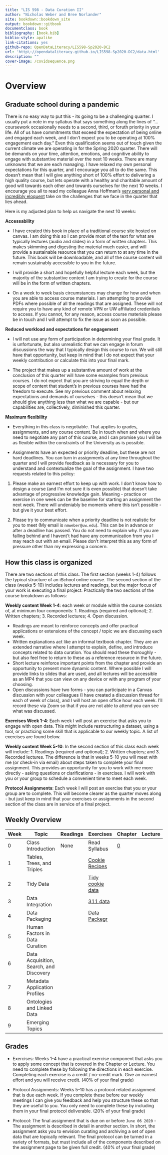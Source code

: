 ```yaml
---
title: "LIS 598 - Data Curation II"
author: "Nicholas Weber and Bree Norlander"
site: bookdown::bookdown_site
output: bookdown::gitbook
documentclass: book
bibliography: [book.bib]
biblio-style: apalike
link-citations: yes
github-repo: OpenDataLiteracy/LIS598-Sp2020-DC2
url: 'http\://opendataliteracy.github.io/LIS598-Sp2020-DC2/data.html'
description: ""
cover-image: /covidsequence.png 
---
```


# Overview

## Graduate school during a pandemic       
There is no easy way to put this - its going to be a challenging quarter. I usually put a note in my syllabus that says something along the lines of "...coursework occasionally needs to a second, third, or foruth priority in your life. All of us have commitments that exceed the expectation of being online and engaged each week, and I don't expect you to be operating at 100% engagement each day." Even this qualification seems out of touch given the current climate we are operating in for the Spring 2020 quarter. There will be demands on your time, attention, emotions, and cognitive ability to engage with substantive material over the next 10 weeks. There are many unknowns that we are each managing. I have relaxed my own personal expectations for this quarter, and I encourage you all to do the same. This doesn't mean that I will give anything short of 100% effort to delivering a high quality course, but lets operate with a healthy and charitable amount of good will towards each other and towards ourselves for the next 10 weeks. I encourage you all to read my colleague Anna Hoffman's [very personal and incredibly eloquent](https://medium.com/@annaeveryday/altered-is-the-fashion-of-the-earth-teaching-and-learning-during-a-global-pandemic-to-my-e08bd7e473c3) take on the challenges that we face in the quarter that lies ahead.

Here is my adjusted plan to help us navigate the next 10 weeks:

**Accessability**       

- I have created this book in place of a traditional course site hosted on canvas. I am doing this so I can provide most of the text for what are typically lectures (audio and slides) in a form of written chapters. This makes skimming and digesting the material much easier, and will provide a sustainable resource that you can return to at any time in the future. This book will be downloadable, and all of the course content will remain sustainably accessible to you in the future.

- I will provide a short and hopefully helpful lecture each week, but the majority of the substantive content I am trying to  create for the course will be in the form of written chapters.

- On a week to week basis circumstances may change for how and when you are able to access course materials. I am attempting to provide PDFs where possible of all the readings that are assigned. These will not require you to have any kind of remote VPN or UW affiliated credentials to access. If you cannot, for any reason, access course materials please be in touch and I will attempt to fix the issue as soon as possible.

**Reduced workload and expectations for engagement**    

- I will not use any form of participation in determining your final grade. It is unfortunate, but also unrealistic that we can engage in forum discussions the way that I typically design this course to run. We will still have that opportunity, but keep in mind that I do not expect that your weekly contribution or calculate this into your final mark.

- The project that makes up a substantive amount of work at the conclusion of this quarter will have some examples from previous courses. I do not expect that you are striving to equal the depth or scope of content that student's in previous courses have had the freedom to execute. See my previous comment about relaxing expectations and demands of ourselves - this doesn't mean that we should give anything less than what we are capable - but our capabilities are, collectively, diminished this quarter.

**Maximum flexibility**       

- Everything in this class is negotiable. That applies to grades, assignments, and any course content. Be in touch when and where you need to negotiate any part of this course, and I can promise you I will be as flexible within the constraints of the University as is possible.

- Assignments have an expected or priority deadline, but these are not hard deadlines. You can turn in assignments at any time throughout the quarter and I will provide feedback as is necessary for you to understand and contextualize the goal of the assignment. I have two requests related to this policy:

1. Please make an earnest effort to keep up with work. I don't know how to design a course (and I'm not sure it is even possible) that doesn't take advantage of progressive knowledge gain. Meaning - practice or exercise in one week can be the baseline for starting an assignment the next week. There will undeniably be moments where this isn't possible - but give it your best effort.

2. Please try to communicate when a priority deadline is not realistic for you to meet (My email is `nmweber@uw.edu`). This can be in advance or after a deadline has passed. You do not need to explain why. If you are falling behind and I havent't had have any communication from you I may reach out with an email. Please don't interpret this as any form of pressure other than my expressing a concern.    

## How this class is organized
There are two sections of this class. The first section (weeks 1-4) follows the typical structure of an iSchool online course. The second section of the class (weeks 5-10)  includes lectures and readings, but the major focus of your work is executing a final project. Practically the two sections of the course breakdown as follows:   

**Weekly content Week 1-4**: each week or module within the course consists of, at minimum four components: 1. Readings (required and optional); 2. Written chapters; 3. Recorded lectures; 4. Open discussion.  

- Readings are meant to reinforce concepts and offer practical applications or extensions of the concept / topic we are discussing each week.
- Written explanations act like an informal textbook chapter. They are an extended narrative where I attempt to explain, define, and introduce concepts related to data curation. You should read these thoroughly - but also feel free to return to these as a reference resource in the future.
- Short lecture reinforce important points from the chapter and provide an opportunity to present more dynamic content. Where possible I will provide links to slides that are used, and all lectures will be accessible as an MP4 that you can view on any device or with any program of your choosing.
- Open discussions have two forms - you can participate in a Canvas discussion with your colleagues (I have created a discussion thread for each of week of class), and I will host an open office hour each week. I'll record these via Zoom so that if you are not able to attend you can see what was discussed.

**Exercises Week 1-4**: Each week I will post an exercise that asks you to engage with open data. This might include restructuring a dataset, using a tool, or practicing some skill that is applicable to our weekly topic. A list of exercises are found below.

**Weekly content Week 5-10**: In the second section of this class each week will include: 1. Readings (required and optional); 2. Written chapters; and 3. Recorded lectures. The difference is that in weeks 5-10 you will meet with me (or check-in via email) about steps taken to complete your final assignment. This provides an opportunity for you to work with me more directly - asking questions or clarifications - in exercises. I will work with you or your group to schedule a convenient time to meet each week.

**Protocol Assignments**: Each week I will post an exercise that you or your group are to complete. This will become clearer as the quarter moves along - but just keep in mind that your exercises or assignments in the second section of the class are in service of a final project.

## Weekly Overview

| Week | Topic                                   | Readings | Exercises             | Chapter | Lecture |
|------|-----------------------------------------|----------|-----------------------|---------|---------|
| 0    | Class Introduction                      | None     | Read Syllabus         |  [0]()  |         |
| 1    | Tables, Trees, and Triples              |          | [Cookie Recipes]()    |         |         |
| 2    | Tidy Data                               |          | [Tidy cookie data]()  |         |         |
| 3    | Data Integration                        |          | [311 data]()          |         |         |
| 4    | Data Packaging                          |          | [Data Packegr]()      |         |         |
| 5    | Human Factors in Data Curation          |          |                       |         |         |
| 6    | Data Acquisition, Search, and Discovery |          |                       |         |         |
| 7    | Metadata Application Profiles           |          |                       |         |         |
| 8    | Ontologies and Linked Data              |          |                       |         |         |
| 9    | Emerging Topics                         |          |                       |         |         |


## Grades  

- Exercises: Weeks 1-4 have a practical exercise component that asks you to apply some concept that is covered in the Chapter or Lecture. You need to complete these by following the directions in each exercise. Completing each exercise is a credit / no-credit mark. Give an earnest effort and you will receive credit. (40% of your final grade)

- Protocol Assignments: Weeks 5-10 has a protocol related assignment that is due each week. If you complete these before our weekly meetings I can give you feedback and help you structure these so that they are useful to you. You only need to complete these by including them in your final protocol deliverable. (20% of your final grade)

- Protocol: The final assignment that is due on or before `June 06 2020` - The assignment is described in detail in another section. In short, the assignment asks you to envision curating and archiving a set of open data that are topically relevant. The final protocol can be turned in a variety of formats, but must include all of the components described on the assignment page to be given full credit. (40% of your final grade)
